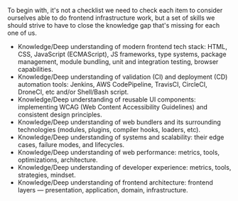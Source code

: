 To begin with, it's not a checklist we need to check each item to consider ourselves able to do frontend infrastructure work, but a set of skills we should strive to have to close the knowledge gap that's missing for each one of us.

- Knowledge/Deep understanding of modern frontend tech stack: HTML, CSS, JavaScript (ECMAScript), JS frameworks, type systems, package management, module bundling, unit and integration testing, browser capabilities.
- Knowledge/Deep understanding of validation (CI) and deployment (CD) automation tools: Jenkins, AWS CodePipeline, TravisCI, CircleCI, DroneCI, etc and/or Shell/Bash script.
- Knowledge/Deep understanding of reusable UI components: implementing WCAG (Web Content Accessibility Guidelines) and consistent design principles.
- Knowledge/Deep understanding of web bundlers and its surrounding technologies (modules, plugins, compiler hooks, loaders, etc).
- Knowledge/Deep understanding of systems and scalability: their edge cases, failure modes, and lifecycles.
- Knowledge/Deep understanding of web performance: metrics, tools, optimizations, architecture.
- Knowledge/Deep understanding of developer experience: metrics, tools, strategies, mindset.
- Knowledge/Deep understanding of frontend architecture: frontend layers — presentation, application, domain, infrastructure.
